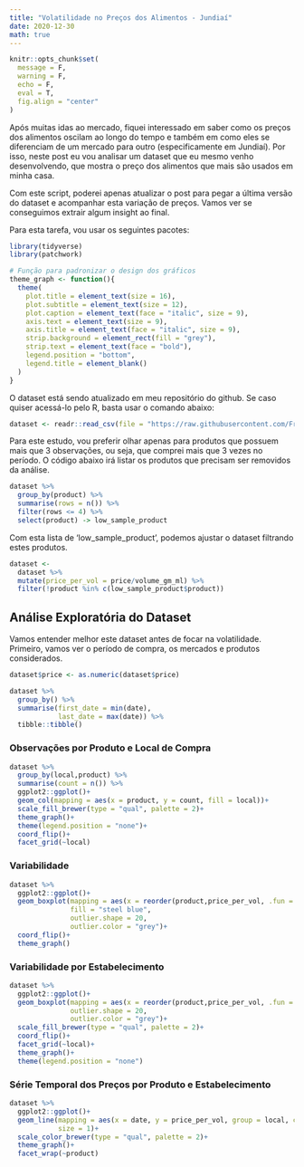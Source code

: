 ```yaml
---
title: "Volatilidade no Preços dos Alimentos - Jundiaí"
date: 2020-12-30
math: true
---
```


```r
knitr::opts_chunk$set(
  message = F,
  warning = F,
  echo = F,
  eval = T,
  fig.align = "center"
)
```


Após muitas idas ao mercado, fiquei interessado em saber como os preços dos alimentos oscilam ao longo do tempo e também em como eles se diferenciam de um mercado para outro (especificamente em Jundiaí). Por isso, neste post eu vou analisar um dataset que eu mesmo venho desenvolvendo, que mostra o preço dos alimentos que mais são usados em minha casa. 

Com este script, poderei apenas atualizar o post para pegar a última versão do dataset e acompanhar esta variação de preços. Vamos ver se conseguimos extrair algum insight ao final.

Para esta tarefa, vou usar os seguintes pacotes:

```r
library(tidyverse)
library(patchwork)

# Função para padronizar o design dos gráficos
theme_graph <- function(){
  theme(
    plot.title = element_text(size = 16),
    plot.subtitle = element_text(size = 12),
    plot.caption = element_text(face = "italic", size = 9),
    axis.text = element_text(size = 9),
    axis.title = element_text(face = "italic", size = 9),
    strip.background = element_rect(fill = "grey"),
    strip.text = element_text(face = "bold"),
    legend.position = "bottom",
    legend.title = element_blank()
  )
}
```

O dataset está sendo atualizado em meu repositório do github. Se caso quiser acessá-lo pelo R, basta usar o comando abaixo:

```r
dataset <- readr::read_csv(file = "https://raw.githubusercontent.com/FranciscoPiccolo/franciscopiccolo.github.io/master/datasets/2020-06-20-grocery_price_volatility/dataset_1.csv")
```

Para este estudo, vou preferir olhar apenas para produtos que possuem mais que 3 observações, ou seja, que comprei mais que 3 vezes no período. O código abaixo irá listar os produtos que precisam ser removidos da análise.

```r
dataset %>%
  group_by(product) %>% 
  summarise(rows = n()) %>% 
  filter(rows <= 4) %>% 
  select(product) -> low_sample_product
```

Com esta lista de 'low_sample_product', podemos ajustar o dataset filtrando estes produtos.

```r
dataset <- 
  dataset %>% 
  mutate(price_per_vol = price/volume_gm_ml) %>% 
  filter(!product %in% c(low_sample_product$product))
```

## **Análise Exploratória do Dataset**

Vamos entender melhor este dataset antes de focar na volatilidade. Primeiro, vamos ver o período de compra, os mercados e produtos considerados.

```r
dataset$price <- as.numeric(dataset$price)

dataset %>% 
  group_by() %>% 
  summarise(first_date = min(date),
            last_date = max(date)) %>% 
  tibble::tibble()
```

### **Observações por Produto e Local de Compra**

```r
dataset %>%
  group_by(local,product) %>% 
  summarise(count = n()) %>% 
  ggplot2::ggplot()+
  geom_col(mapping = aes(x = product, y = count, fill = local))+
  scale_fill_brewer(type = "qual", palette = 2)+
  theme_graph()+
  theme(legend.position = "none")+
  coord_flip()+
  facet_grid(~local)
```

### **Variabilidade**

```r
dataset %>% 
  ggplot2::ggplot()+
  geom_boxplot(mapping = aes(x = reorder(product,price_per_vol, .fun = mean), y = price_per_vol),
               fill = "steel blue",
               outlier.shape = 20,
               outlier.color = "grey")+
  coord_flip()+
  theme_graph()
```

### **Variabilidade por Estabelecimento**

```r
dataset %>% 
  ggplot2::ggplot()+
  geom_boxplot(mapping = aes(x = reorder(product,price_per_vol, .fun = mean), y = price_per_vol, fill = local),
               outlier.shape = 20,
               outlier.color = "grey")+
  scale_fill_brewer(type = "qual", palette = 2)+
  coord_flip()+
  facet_grid(~local)+
  theme_graph()+
  theme(legend.position = "none")
```

### **Série Temporal dos Preços por Produto e Estabelecimento**

```r
dataset %>% 
  ggplot2::ggplot()+
  geom_line(mapping = aes(x = date, y = price_per_vol, group = local, color = local),
            size = 1)+
  scale_color_brewer(type = "qual", palette = 2)+
  theme_graph()+
  facet_wrap(~product)
```

